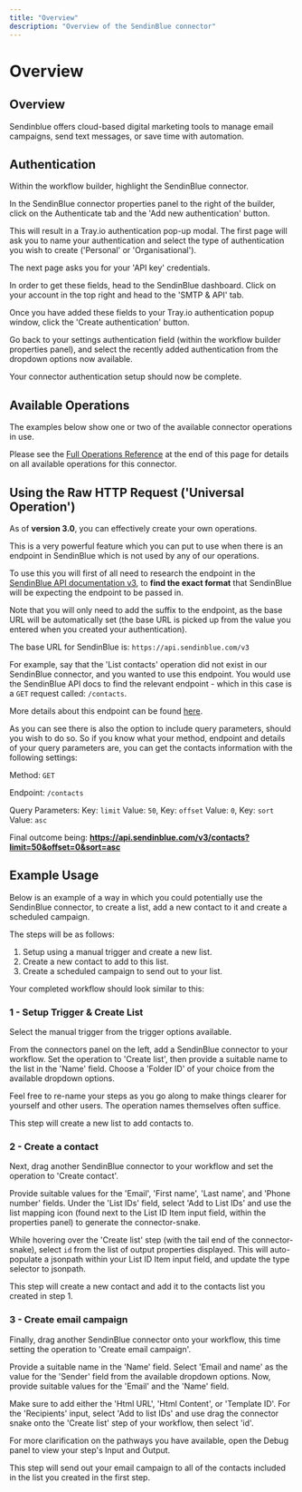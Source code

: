 ```yaml
---
title: "Overview"
description: "Overview of the SendinBlue connector"
---
```


# Overview

## Overview

Sendinblue offers cloud-based digital marketing tools to manage email campaigns, send text messages, or save time with automation.

## Authentication

Within the workflow builder, highlight the SendinBlue connector.

In the SendinBlue connector properties panel to the right of the builder, click on the Authenticate tab and the 'Add new authentication' button.

This will result in a Tray.io authentication pop-up modal. The first page will ask you to name your authentication and select the type of authentication you wish to create ('Personal' or 'Organisational').

The next page asks you for your 'API key' credentials.

In order to get these fields, head to the SendinBlue dashboard. Click on your account in the top right and head to the 'SMTP & API' tab.

Once you have added these fields to your Tray.io authentication popup window, click the 'Create authentication' button.

Go back to your settings authentication field (within the workflow builder properties panel), and select the recently added authentication from the dropdown options now available.

Your connector authentication setup should now be complete.

## Available Operations

The examples below show one or two of the available connector operations in use.

Please see the [Full Operations Reference](#operationsFull) at the end of this page for details on all available operations for this connector.

## Using the Raw HTTP Request ('Universal Operation')

As of **version 3.0**, you can effectively create your own operations.

This is a very powerful feature which you can put to use when there is an endpoint in SendinBlue which is not used by any of our operations.

To use this you will first of all need to research the endpoint in the [SendinBlue API documentation v3](https://developers.sendinblue.com/reference), to **find the exact format** that SendinBlue will be expecting the endpoint to be passed in.

Note that you will only need to add the suffix to the endpoint, as the base URL will be automatically set (the base URL is picked up from the value you entered when you created your authentication).

The base URL for SendinBlue is: `https://api.sendinblue.com/v3`

For example, say that the 'List contacts' operation did not exist in our SendinBlue connector, and you wanted to use this endpoint. You would use the SendinBlue API docs to find the relevant endpoint - which in this case is a `GET` request called: `/contacts`.

More details about this endpoint can be found [here](https://developers.sendinblue.com/reference#getcontacts-1).

As you can see there is also the option to include query parameters, should you wish to do so. So if you know what your method, endpoint and details of your query parameters are, you can get the contacts information with the following settings:

Method: `GET`

Endpoint: `/contacts`

Query Parameters: Key: `limit` Value: `50`, Key: `offset` Value: `0`, Key: `sort` Value: `asc`

Final outcome being: **https://api.sendinblue.com/v3/contacts?limit=50&offset=0&sort=asc**

## Example Usage

Below is an example of a way in which you could potentially use the SendinBlue connector, to create a list, add a new contact to it and create a scheduled campaign.

The steps will be as follows:

1. Setup using a manual trigger and create a new list.
2. Create a new contact to add to this list.
3. Create a scheduled campaign to send out to your list.

Your completed workflow should look similar to this:

### 1 - Setup Trigger & Create List

Select the manual trigger from the trigger options available.

From the connectors panel on the left, add a SendinBlue connector to your workflow. Set the operation to 'Create list', then provide a suitable name to the list in the 'Name' field. Choose a 'Folder ID' of your choice from the available dropdown options.

Feel free to re-name your steps as you go along to make things clearer for yourself and other users. The operation names themselves often suffice.

This step will create a new list to add contacts to.

### 2 - Create a contact

Next, drag another SendinBlue connector to your workflow and set the operation to 'Create contact'.

Provide suitable values for the 'Email', 'First name', 'Last name', and 'Phone number' fields. Under the 'List IDs' field, select 'Add to List IDs' and use the list mapping icon (found next to the List ID Item input field, within the properties panel) to generate the connector-snake.

While hovering over the 'Create list' step (with the tail end of the connector-snake), select `id` from the list of output properties displayed. This will auto-populate a jsonpath within your List ID Item input field, and update the type selector to jsonpath.

This step will create a new contact and add it to the contacts list you created in step 1.

### 3 - Create email campaign

Finally, drag another SendinBlue connector onto your workflow, this time setting the operation to 'Create email campaign'.

Provide a suitable name in the 'Name' field. Select 'Email and name' as the value for the 'Sender' field from the available dropdown options. Now, provide suitable values for the 'Email' and the 'Name' field.

Make sure to add either the 'Html URL', 'Html Content', or 'Template ID'. For the 'Recipients' input, select 'Add to list IDs' and use drag the connector snake onto the 'Create list' step of your workflow, then select 'id'.

For more clarification on the pathways you have available, open the Debug panel to view your step's Input and Output.

This step will send out your email campaign to all of the contacts included in the list you created in the first step.
